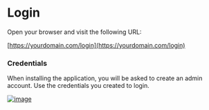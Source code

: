 # Login

Open your browser and visit the following URL:

[https://yourdomain.com/login](https://yourdomain.com/login)

### Credentials
When installing the application, you will be asked to create an admin account. Use the credentials you created to login.

[![image](/images/admin/login.png)](/images/admin/login.png)
